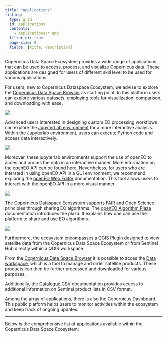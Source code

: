 ```yaml
---
title: "Applications"
listing:
  type: grid
  id: Applications
  contents:
    - Applications/*.qmd
  filter-ui: true
  page-size: 8
  fields: [title, description]
---
```



Copernicus Data Space Ecosystem provides a wide range of applications that can be used to access, process, and visualize Copernicus data. These applications are designed for users of different skill level to be used for various applications.

For users, new to Copernicus Dataspace Ecosystem, we advise to explore the [Copernicus Data Space Browser](Applications/Browser.qmd) as starting point. In this platform users can explore various datasets, employing tools for visualization, comparison, and downloading with ease. 

![](Applications/_images/SearchResult.png)


Advanced users interested in designing custom EO processing workflows can explore the [JupyterLab environment](Applications/JupyterHub.qmd) for a more interactive analysis. Within the Jupyterlab environment, users can execute Python code and access data interactively.

![](Applications/_images/JupyterLab_welcome.png)

Moreover, these jupyterlab environments support the use of openEO to acces and proces the data in an interactive manner. More information on the openEO API can be found [here](APIs/openEO/openEO.qmd). Nevertheless, for users who are intersted in using openEO API in a GUI environment, we recommend exploring the [openEO Web Editor](Applications/WebEditor.qmd) documentation. This tool allows users to interact with the openEO API in a more visual manner.


![](Applications/_images/webeditor/webeditor_result.PNG)

The Copernicus Dataspace Ecosystem supports FAIR and Open Science principles through sharing EO algorithms. The [openEO Algorithm Plaza](Applications/AlgorithmPlaza.qmd) documentation introduces the plaza. It explains how one can use the platform to share and use EO algorithms.


![](Applications/_images/PlazaOverview.png)

Furthermore, the ecosystem encompasses a [QGIS Plugin](Applications/QGIS.qmd) designed to view satellite data from the Copernicus Data Space Ecosystem or from Sentinel Hub directly within a QGIS workspace.

From the [Copernicus Data Space Browser](Applications/Browser.qmd) it is possible to acces the [Data workspace](Applications/DataWorkspace.qmd), which is a tool to manage and order satellite products. These products can then be further processed and downloaded for various purposes.

Additionally, the [Catalogue CSV](Applications/Catalogue-csv.qmd) documentation provides access to additional information on Sentinel product lists in CSV format.

Among the array of applications, there is also the Copernicus Dashboard. This public platform helps users to monitor activities within the ecosystem and keep track of ongoing updates.


---

Below is the comprehensive list of applications available within the Copernicus Data Space Ecosystem:

::: {#Applications}
:::

